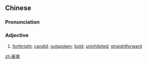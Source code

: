 ==Chinese==
{{zh-forms}}

===Pronunciation===
{{zh-pron
|m=háoshuǎng
|c=hou4 song2
|cat=a
}}

===Adjective===
{{zh-adj}}

# [[forthright]]; [[candid]]; [[outspoken]]; [[bold]]; [[uninhibited]]; [[straightforward]]

[[zh:豪爽]]